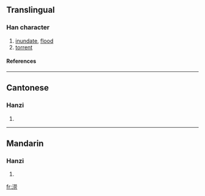 {{see|澇}}

==Translingual==
===Han character===
{{Han char|rn=85|rad=水|as=07|sn=10|four=|canj=水廿月尸 (ETBS)}}
# [[inundate]], [[flood]]
# [[torrent]]
====References====
{{Han ref|kx=0627.311|hdz=31619.060|uh=6D9D|ud=28061}}

----
==Cantonese==
===Hanzi===
{{yue-hanzi|jyut=|y=lou6}}
# {{defn|Cantonese}}

----
==Mandarin==
===Hanzi===
{{cmn-hanzi|tra=澇|pin=[[lào]] (lao4)|wg=lao<sup>4</sup>}}
# {{defn|Mandarin}}

[[fr:涝]]